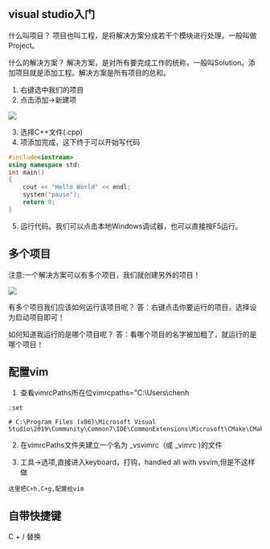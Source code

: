 ## visual studio入门
什么叫项目？
项目也叫工程，是将解决方案分成若干个模块进行处理，一般叫做Project。

什么的解决方案？
解决方案，是对所有要完成工作的统称，一般叫Solution。添加项目就是添加工程。解决方案是所有项目的总和。

1. 右键选中我们的项目
2. 点击添加→新建项

![](../assets/img-c/1-入门.png)

3. 选择C++文件(.cpp)
4. 项添加完成，这下终于可以开始写代码
```c++
#include<iostream>
using namespace std;
int main()
{
	cout << "Hello World" << endl;
	system("pause");
	return 0;
}
```
5. 运行代码。我们可以点击本地Windows调试器，也可以直接按F5运行。

## 多个项目
注意:一个解决方案可以有多个项目，我们就创建另外的项目！

![](../assets/img-c/1-入门2.png)

有多个项目我们应该如何运行该项目呢？
答：右键点击你要运行的项目，选择设为启动项目即可！

如何知道我运行的是哪个项目呢？
答：看哪个项目的名字被加粗了，就运行的是哪个项目！

## 配置vim
1. 查看vimrcPaths所在位vimrcpaths="C:\Users\chenh
```shell
:set

# C:\Program Files (x86)\Microsoft Visual Studio\2019\Community\Common7\IDE\CommonExtensions\Microsoft\CMake\CMake\share\vim
```
2. 在vimrcPaths文件夹建立一个名为 _vsvimrc（或 _vimrc )的文件

3. 工具->选项,直接进入keyboard，打钩，handled all with vsvim,但是不这样做
```
这里把C+h,C+g,配置给vim
```

## 自带快捷键
C + / 替换
